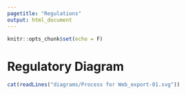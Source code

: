 ```yaml
---
pagetitle: "Regulations"
output: html_document
---
```


```r
knitr::opts_chunk$set(echo = F)
```

# Regulatory Diagram

```r
cat(readLines("diagrams/Process for Web_export-01.svg"))
```

